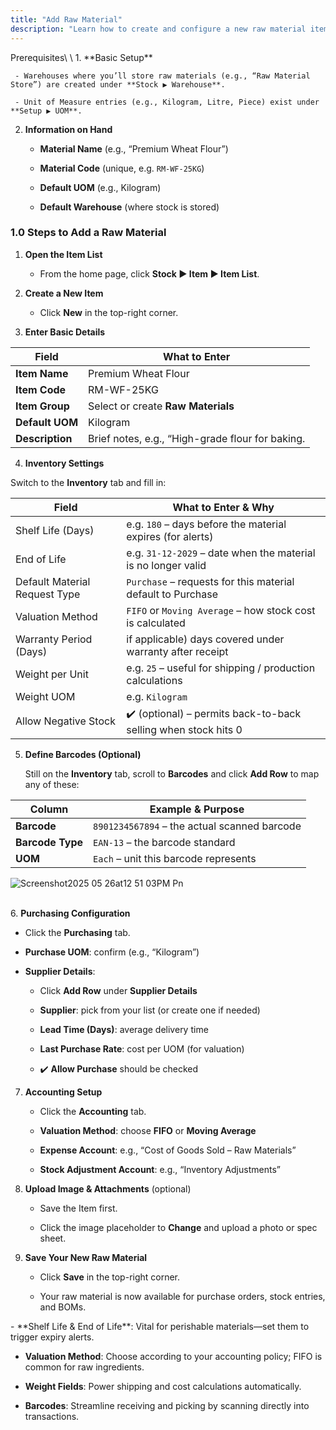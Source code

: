 ```yaml
---
title: "Add Raw Material"
description: "Learn how to create and configure a new raw material item in your CGIC App so you can accurately track input inventory and streamline production planning."
---
```


<Info>
  Prerequisites\
  \
  1. **Basic Setup**  

     - Warehouses where you’ll store raw materials (e.g., “Raw Material Store”) are created under **Stock ▶️ Warehouse**.  

     - Unit of Measure entries (e.g., Kilogram, Litre, Piece) exist under **Setup ▶️ UOM**.  

  2. **Information on Hand**  

     - **Material Name** (e.g., “Premium Wheat Flour”)  

     - **Material Code** (unique, e.g. `RM-WF-25KG`)  

     - **Default UOM** (e.g., Kilogram)  

     - **Default Warehouse** (where stock is stored)  
</Info>

### 1.0 Steps to Add a Raw Material

1. **Open the Item List**  

   - From the home page, click **Stock ▶️ Item ▶️ Item List**.

2. **Create a New Item**  

   - Click **New** in the top-right corner.

3. **Enter Basic Details**  

| Field           | What to Enter                                    |
| --------------- | ------------------------------------------------ |
| **Item Name**   | Premium Wheat Flour                              |
| **Item Code**   | RM-WF-25KG                                       |
| **Item Group**  | Select or create **Raw Materials**               |
| **Default UOM** | Kilogram                                         |
| **Description** | Brief notes, e.g., “High-grade flour for baking. |

  4. **Inventory Settings**  

Switch to the **Inventory** tab and fill in:

| Field                         | What to Enter & Why                                            |
| ----------------------------- | -------------------------------------------------------------- |
| Shelf Life (Days)             | e.g. `180` – days before the material expires (for alerts)     |
| End of Life                   | e.g. `31-12-2029` – date when the material is no longer valid  |
| Default Material Request Type | `Purchase` – requests for this material default to Purchase    |
| Valuation Method              | `FIFO` or `Moving Average` – how stock cost is calculated      |
| Warranty Period (Days)        | if applicable) days covered under warranty after receipt       |
| Weight per Unit               | e.g. `25` – useful for shipping / production calculations      |
| Weight UOM                    | e.g. `Kilogram`                                                |
| Allow Negative Stock          | ✔️ (optional) – permits back-to-back selling when stock hits 0 |

5. **Define Barcodes (Optional)**  

   Still on the **Inventory** tab, scroll to **Barcodes** and click **Add Row** to map any of these:

| Column           | Example & Purpose                            |
| ---------------- | -------------------------------------------- |
| **Barcode**      | `8901234567894` – the actual scanned barcode |
| **Barcode Type** | `EAN-13` – the barcode standard              |
| **UOM**          | `Each` – unit this barcode represents        |

![Screenshot2025 05 26at12 51 03PM Pn](/images/Screenshot2025-05-26at12.51.03PM.png)

\
6. **Purchasing Configuration**  

   - Click the **Purchasing** tab.  

   - **Purchase UOM**: confirm (e.g., “Kilogram”)  

   - **Supplier Details**:  

     - Click **Add Row** under **Supplier Details**  

     - **Supplier**: pick from your list (or create one if needed)  

     - **Lead Time (Days)**: average delivery time  

     - **Last Purchase Rate**: cost per UOM (for valuation)  

     - ✔️ **Allow Purchase** should be checked  

7. **Accounting Setup**  

   - Click the **Accounting** tab.  

   - **Valuation Method**: choose **FIFO** or **Moving Average**  

   - **Expense Account**: e.g., “Cost of Goods Sold – Raw Materials”  

   - **Stock Adjustment Account**: e.g., “Inventory Adjustments”  

8. **Upload Image & Attachments** (optional)  

   - Save the Item first.  

   - Click the image placeholder to **Change** and upload a photo or spec sheet.  

9. **Save Your New Raw Material**  

   - Click **Save** in the top-right corner.  

   - Your raw material is now available for purchase orders, stock entries, and BOMs.

<Tip>
  - **Shelf Life & End of Life**: Vital for perishable materials—set them to trigger expiry alerts.  

  - **Valuation Method**: Choose according to your accounting policy; FIFO is common for raw ingredients.  

  - **Weight Fields**: Power shipping and cost calculations automatically.  

  - **Barcodes**: Streamline receiving and picking by scanning directly into transactions.  
</Tip>